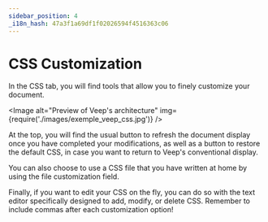 ```yaml
---
sidebar_position: 4
_i18n_hash: 47a3f1a69df1f02026594f4516363c06
---
```

# CSS Customization

In the CSS tab, you will find tools that allow you to finely customize your document.

<div class="zoom" style={{width: "640px"}}>


<Image alt="Preview of Veep's architecture" img={require('./images/exemple_veep_css.jpg')} />

</div>

At the top, you will find the usual button to refresh the document display once you have completed your modifications, as well as a button to restore the default CSS, in case you want to return to Veep's conventional display.

You can also choose to use a CSS file that you have written at home by using the file customization field.

Finally, if you want to edit your CSS on the fly, you can do so with the text editor specifically designed to add, modify, or delete CSS. Remember to include commas after each customization option!
